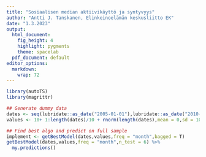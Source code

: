 ```yaml
---
title: "Sosiaalisen median aktiivikäyttö ja syntyvyys"
author: "Antti J. Tanskanen, Elinkeinoelämän keskusliitto EK"
date: "1.3.2023"
output:
  html_document:
    fig_height: 4 
    highlight: pygments
    theme: spacelab
  pdf_document: default
editor_options: 
  markdown: 
    wrap: 72
---
```


```r
library(autoTS)
library(magrittr)

## Generate dummy data
dates <- seq(lubridate::as_date("2005-01-01"),lubridate::as_date("2010-12-31"),"year")
values <- 10+ 1:length(dates)/10 + rnorm(length(dates),mean = 0,sd = 10)

## Find best algo and predict on full sample
implement <- getBestModel(dates,values,freq = "month",bagged = T)
getBestModel(dates,values,freq = "month",n_test = 6) %>% 
  my.predictions()
```
